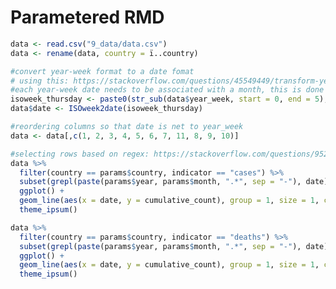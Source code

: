 # Parametered RMD

```r
data <- read.csv("9_data/data.csv")
data <- rename(data, country = ï..country)
```

```r
#convert year-week format to a date fomat
# using this: https://stackoverflow.com/questions/45549449/transform-year-week-to-date-object
#each year-week date needs to be associated with a month, this is done most accuratly if thursday is taken as day of the week.
isoweek_thursday <- paste0(str_sub(data$year_week, start = 0, end = 5), "W", str_sub(data$year_week, start = 6, end = 7), "-4")
data$date <- ISOweek2date(isoweek_thursday)

#reordering columns so that date is net to year_week
data <- data[,c(1, 2, 3, 4, 5, 6, 7, 11, 8, 9, 10)]
```


```r
#selecting rows based on regex: https://stackoverflow.com/questions/9520840/using-regexp-to-select-rows-in-r-dataframe
data %>% 
  filter(country == params$country, indicator == "cases") %>%
  subset(grepl(paste(params$year, params$month, ".*", sep = "-"), date)) %>%
  ggplot() +
  geom_line(aes(x = date, y = cumulative_count), group = 1, size = 1, color = "red") +
  theme_ipsum()

```

```r
data %>% 
  filter(country == params$country, indicator == "deaths") %>%
  subset(grepl(paste(params$year, params$month, ".*", sep = "-"), date)) %>%
  ggplot() +
  geom_line(aes(x = date, y = cumulative_count), group = 1, size = 1, color = "red") +
  theme_ipsum()

```
